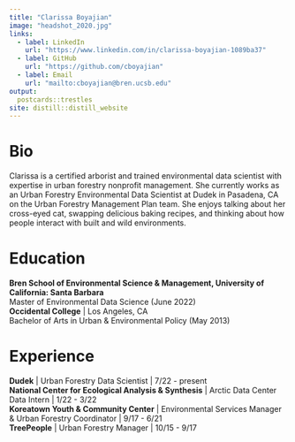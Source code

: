 ```yaml
---
title: "Clarissa Boyajian"
image: "headshot_2020.jpg"
links:
  - label: LinkedIn
    url: "https://www.linkedin.com/in/clarissa-boyajian-1089ba37"
  - label: GitHub
    url: "https://github.com/cboyajian"
  - label: Email
    url: "mailto:cboyajian@bren.ucsb.edu"
output:
  postcards::trestles
site: distill::distill_website
---
```


# Bio
Clarissa is a certified arborist and trained environmental data scientist with expertise in urban forestry nonprofit management. She currently works as an Urban Forestry Environmental Data Scientist at Dudek in Pasadena, CA on the Urban Forestry Management Plan team. She enjoys talking about her cross-eyed cat, swapping delicious baking recipes, and thinking about how people interact with built and wild environments.

# Education
**Bren School of Environmental Science & Management, University of California: Santa Barbara**\
Master of Environmental Data Science (June 2022)\
**Occidental College** | Los Angeles, CA\
Bachelor of Arts in Urban & Environmental Policy (May 2013)\

# Experience
**Dudek** | Urban Forestry Data Scientist | 7/22 - present\
**National Center for Ecological Analysis & Synthesis** | Arctic Data Center Data Intern | 1/22 - 3/22\
**Koreatown Youth & Community Center** | Environmental Services Manager & Urban Forestry Coordinator | 9/17 - 6/21\
**TreePeople** | Urban Forestry Manager | 10/15 - 9/17